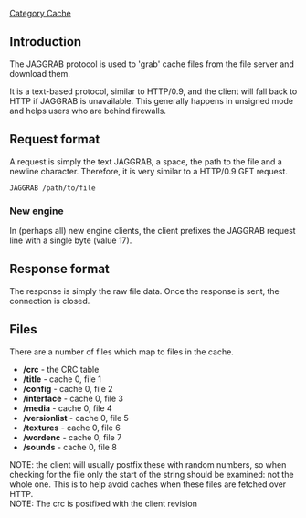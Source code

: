 [[Category Cache]]

== Introduction ==

The JAGGRAB protocol is used to 'grab' cache files from the file server and download them.

It is a text-based protocol, similar to HTTP/0.9, and the client will fall back to HTTP if JAGGRAB is unavailable. This generally happens in unsigned mode and helps users who are behind firewalls.

== Request format ==

A request is simply the text JAGGRAB, a space, the path to the file and a newline character. Therefore, it is very similar to a HTTP/0.9 GET request.

 JAGGRAB /path/to/file

=== New engine ===

In (perhaps all) new engine clients, the client prefixes the JAGGRAB request line with a single byte (value 17).

== Response format ==

The response is simply the raw file data. Once the response is sent, the connection is closed.

== Files ==

There are a number of files which map to files in the cache.

* '''/crc''' - the CRC table
* '''/title''' - cache 0, file 1
* '''/config''' - cache 0, file 2
* '''/interface''' - cache 0, file 3
* '''/media''' - cache 0, file 4
* '''/versionlist''' - cache 0, file 5
* '''/textures''' - cache 0, file 6
* '''/wordenc''' - cache 0, file 7
* '''/sounds''' - cache 0, file 8

NOTE: the client will usually postfix these with random numbers, so when checking for the file only the start of the string should be examined: not the whole one. This is to help avoid caches when these files are fetched over HTTP.<BR>
NOTE: The crc is postfixed with the client revision